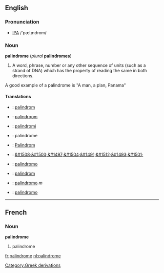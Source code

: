 ==English==
===Pronunciation===
* [[IPA]] /'pælɪndrom/
===Noun===
'''palindrome''' (''plural'' '''palindromes''')

#A word, phrase, number or any other sequence of units (such as a strand of DNA) which has the property of reading the same in both directions.

A good example of a palindrome is "A man, a plan, Panama"

====Translations====
*{{da}}: [[palindrom]]
*{{nl}}: [[palindroom]] {{n}}
*{{fi}}: [[palindromi]]
*{{fr}}: palindrome {{m}}
*{{de}}: [[Palindrom]] {{n}}
*{{he}}: [[&#1508;&#1500;&#1497;&#1504;&#1491;&#1512;&#1493;&#1501;]]
*{{it}}: [[palindromo]] {{m}}
*{{pl}}: [[palindrom]]
*{{ra}}: [[palindromo]] ''m''
*{{es}}: [[palíndromo]]
----

==French==
===Noun===
'''palindrome''' {{m}}

#palindrome

[[fr:palindrome]]
[[nl:palindrome]]
[[Category:Greek derivations]]